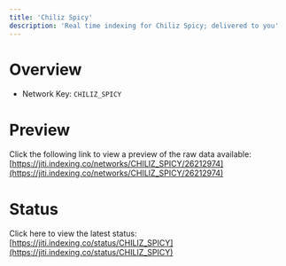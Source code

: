 ```yaml
---
title: 'Chiliz Spicy'
description: 'Real time indexing for Chiliz Spicy; delivered to you'
---
```


# Overview
- Network Key: `CHILIZ_SPICY`

# Preview
Click the following link to view a preview of the raw data available: [https://jiti.indexing.co/networks/CHILIZ_SPICY/26212974](https://jiti.indexing.co/networks/CHILIZ_SPICY/26212974)

# Status
Click here to view the latest status: [https://jiti.indexing.co/status/CHILIZ_SPICY](https://jiti.indexing.co/status/CHILIZ_SPICY)
